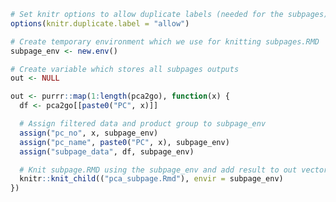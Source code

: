 ```r
# Set knitr options to allow duplicate labels (needed for the subpages)
options(knitr.duplicate.label = "allow")

# Create temporary environment which we use for knitting subpages.RMD
subpage_env <- new.env()

# Create variable which stores all subpages outputs
out <- NULL

out <- purrr::map(1:length(pca2go), function(x) {
  df <- pca2go[[paste0("PC", x)]]

  # Assign filtered data and product group to subpage_env
  assign("pc_no", x, subpage_env)
  assign("pc_name", paste0("PC", x), subpage_env)
  assign("subpage_data", df, subpage_env)

  # Knit subpage.RMD using the subpage_env and add result to out vector
  knitr::knit_child(("pca_subpage.Rmd"), envir = subpage_env)
})
```
